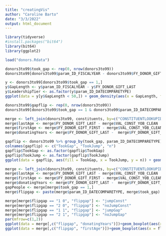 ---
title: "creatingVis"
author: "Caroline Barto"
date: "3/3/2022"
output: html_document
---
```{r}
library(tidyverse)
#install.packages("bit64")
library(bit64)
library(ggplot2)
```

```{r}
load("donors.Rdata")
```



```{r}
donors3to99$took_gap <- rep(0, nrow(donors3to99))
donors3to99[donors3to99$param_ID_FISCALYEAR - donors3to99$FY_DONOR_GIFT_LAST > 1,"took_gap"] <- 1
```

```{r}
y <- donors3to99[donors3to99$took_gap == 1,]
y$GapLength <- y$param_ID_FISCALYEAR - y$FY_DONOR_GIFT_LAST
y$LeadershipTier <- as.factor(y$param_ID_DATECOMPARETYPE)
ggplot(data = y[y$GapLength < 50,]) + geom_density(aes(x = GapLength, fill = LeadershipTier), alpha = .5) + geom_vline(xintercept= na.omit(median(y[y$param_ID_DATECOMPARETYPE ==1, "GapLength"])), col = "#36AD97", size = 1.5) +geom_vline(xintercept= na.omit(median(y[y$param_ID_DATECOMPARETYPE ==2, "GapLength"])), col = "#E29510", size = 1.5) + scale_fill_manual(values= c("1" = "#36AD97", "2" = "#E29510")) + theme_minimal(base_size = 15) + labs(title = "Lenth of gap in years by whether they made the jump")


```


```{r}
donors3to99$gapflip <- rep(0, nrow(donors3to99))
donors3to99[donors3to99$took_gap == 1 & donors3to99$param_ID_DATECOMPARETYPE == 1,]$gapflip <- 1

merge <- left_join(donors3to99, constituents, by=c("CONSTITUENTLOOKUPID"="ID_CONSTITUENTLOOKUPID"))
merge$lastAge <- merge$FY_DONOR_GIFT_LAST - merge$VAL_CONST_YOB_CLEAN
merge$firstAge <- merge$FY_DONOR_GIFT_FIRST - merge$VAL_CONST_YOB_CLEAN
merge$donatingYears <- merge$FY_DONOR_GIFT_LAST -  merge$FY_DONOR_GIFT_FIRST 
```


```{r}
gapflip <- donors3to99 %>% group_by(took_gap, param_ID_DATECOMPARETYPE) %>% count
colnames(gapflip) <- c("TookGap", "TookJump", "n")
gapflip$TookGap <- as.factor(gapflip$TookGap)
gapflip$TookJump <- as.factor(gapflip$TookJump)
ggplot(data = gapflip, aes(fill = TookGap, x = TookJump, y = n)) + geom_bar(position = "fill", stat = "identity") + labs(title = "Having a one year gap by whether they jumped to 3k") + theme_minimal()

```
```{r}
merge <- left_join(donors3to99, constituents, by=c("CONSTITUENTLOOKUPID"="ID_CONSTITUENTLOOKUPID"))
merge$lastAge <- merge$FY_DONOR_GIFT_LAST - merge$VAL_CONST_YOB_CLEAN
merge$firstAge <- merge$FY_DONOR_GIFT_FIRST - merge$VAL_CONST_YOB_CLEAN
merge$donatingYears <- merge$FY_DONOR_GIFT_LAST -  merge$FY_DONOR_GIFT_FIRST 
gapPeople <- merge[merge$took_gap == 1,]
merge$flipgap <- paste(merge$param_ID_DATECOMPARETYPE, merge$took_gap)

merge[merge$flipgap == "1 0", "flipgap"] <- "jumpConst"
merge[merge$flipgap == "2 0", "flipgap"] <- "noJumpConst"
merge[merge$flipgap == "1 1", "flipgap"] <- "jumpGap"
merge[merge$flipgap == "2 1", "flipgap"] <- "noJumpGap"
par(mfrow=c(1,2))
ggplot(data = merge[,c("flipgap", "donatingYears")])+geom_boxplot(aes(x = flipgap, y = donatingYears, fill = flipgap)) + theme_minimal(base_size = 21) + labs(title = "Active Years by Donating Style", y = "Active Years") + scale_fill_manual(values= c("jumpConst" = "#36AD97", "noJumpConst" = "#E29510", "jumpGap" = "#23DCC0", "noJumpGap" = "#E2DE00")) + theme(legend.position = "none")
ggplot(data = merge[,c("flipgap", "firstAge")])+geom_boxplot(aes(x = flipgap, y = firstAge, fill = flipgap)) + theme_minimal(base_size = 21) + labs(title = "Age of First Donation by Donating Style") + geom_hline(yintercept = median(na.omit(merge[merge$flipgap == "jumpConst", "firstAge"])), col = "red") + scale_fill_manual(values= c("jumpConst" = "#36AD97", "noJumpConst" = "#E29510", "jumpGap" = "#23DCC0", "noJumpGap" = "#E2DE00")) + theme(legend.position = "none")


```



